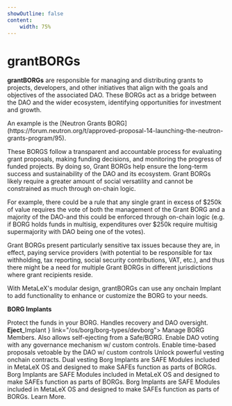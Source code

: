 ```yaml
---
showOutline: false
content: 
    width: 75%
---
```


# grantBORGs

**grantBORGs** are responsible for managing and distributing grants to projects, developers, and other initiatives that align with the goals and objectives of the associated DAO. These BORGs act as a bridge between the DAO and the wider ecosystem, identifying opportunities for investment and growth.

<Callout type="check">
  An example is the [Neutron Grants
  BORG](https://forum.neutron.org/t/approved-proposal-14-launching-the-neutron-grants-program/95).
</Callout>

These BORGS follow a transparent and accountable process for evaluating grant proposals, making funding decisions, and monitoring the progress of funded projects. By doing so, Grant BORGs help ensure the long-term success and sustainability of the DAO and its ecosystem. Grant BORGs likely require a greater amount of social versatility and cannot be constrained as much through on-chain logic.

<Callout>
  For example, there could be a rule that any single grant in excess of $250k of
  value requires the vote of both the management of the Grant BORG and a
  majority of the DAO-and this could be enforced through on-chain logic (e.g. if
  BORG holds funds in multisig, expenditures over $250k require multisig
  supermajority with DAO being one of the votes).
</Callout>

Grant BORGs present particularly sensitive tax issues because they are, in effect, paying service providers (with potential to be responsible for tax withholding, tax reporting, social security contributions, VAT, etc.), and thus there might be a need for multiple Grant BORGs in different jurisdictions where grant recipients reside.

With MetaLeX's modular design, grantBORGs can use any onchain Implant to add functionality to enhance or customize the BORG to your needs.

**BORG Implants**


<CardGrid>
  <Card
    title="**FailSafe**_Implant"
    link="/borgs/implants/fail-safe"
  >
    <span>
      Protect the funds in your BORG. Handles recovery and DAO oversight.
    </span>
  </Card>
  <Card title={<>
  <strong>Eject</strong>_Implant
</>} link="/os/borg/borg-types/devborg">
    <span>
      Manage BORG Members. Also allows self-ejecting from a Safe/BORG.
    </span>
  </Card>
  <Card title="DAOVote_Implant" link="/os/borg/borg-types/secborg">
    <span>
     Enable DAO voting with any governance mechanism w/ custom controls.
    </span>
  </Card>
  <Card title="DAOVeto_Implant" link="/os/borg/borg-types/genborg">
    <span>
      Enable time-based proposals vetoable by the DAO w/ custom controls
    </span>
  </Card>
  <Card title="MetaVesT_Implant" link="/os/borg/borg-types/finborg">
    <span>
      Unlock powerful vesting onchain contracts. Dual vesting 
    </span>
  </Card>
    <Card title="OtimisticGrant_Implant" link="/os/borg/borg-types/bzborg">
    <span>
      Borg Implants are SAFE Modules included in MetaLeX OS and designed to make
      SAFEs function as parts of BORGs.
    </span>
  </Card>
    <Card title="DAOVoteGrant_Implant" link="/os/borg/borg-types/bzborg">
    <span>
      Borg Implants are SAFE Modules included in MetaLeX OS and designed to make
      SAFEs function as parts of BORGs.
    </span>
  </Card>
    <Card title="DAOVetoGrant_Implant" link="/os/borg/borg-types/bzborg">
    <span>
      Borg Implants are SAFE Modules included in MetaLeX OS and designed to make
      SAFEs function as parts of BORGs.
    </span>
  </Card>
    <Card title="+ Custom Implants to fit your specialized needs" link="/os/borg/borg-types/bzborg">
    <span>
      Learn More.
    </span>
  </Card>
</CardGrid>